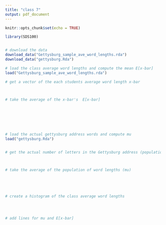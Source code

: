 ---
title: "class 7"
output: pdf_document
---

```{r setup, include=FALSE}
knitr::opts_chunk$set(echo = TRUE)
```



```{r eval = FALSE}


library(SDS100)


# download the data
download_data("Gettysburg_sample_ave_word_lengths.rda")
download_data("gettysburg.Rda")


```





```{r}


# load the class average word lengths and compute the mean E[x-bar]
load("Gettysburg_sample_ave_word_lengths.rda")

# get a vector of the each students average word length x-bar



# take the average of the x-bar's  E[x-bar]







# load the actual gettysburg address words and compute mu
load("gettysburg.Rda")


# get the actual number of letters in the Gettysburg address (population)



# take the average of the population of word lengths (mu)





# create a histogram of the class average word lengths




# add lines for mu and E[x-bar]






```

